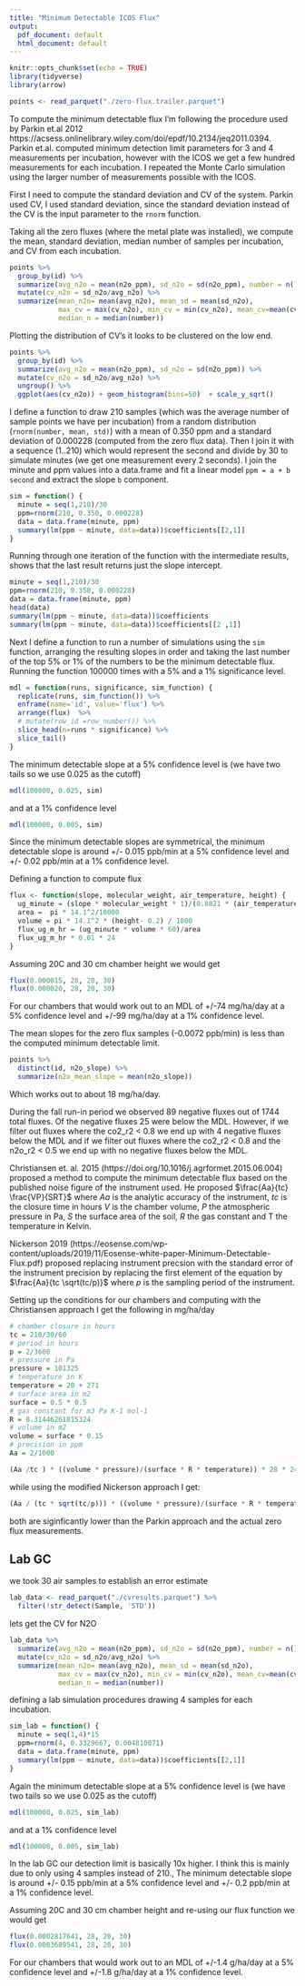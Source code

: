```yaml
---
title: "Minimum Detectable ICOS Flux"
output:
  pdf_document: default
  html_document: default
---
```


```r
knitr::opts_chunk$set(echo = TRUE)
library(tidyverse)
library(arrow)

points <- read_parquet("./zero-flux.trailer.parquet")
```

To compute the minimum detectable flux I'm following the procedure used by Parkin et.al 2012 https://acsess.onlinelibrary.wiley.com/doi/epdf/10.2134/jeq2011.0394. Parkin et.al. computed minimum detection limit parameters for 3 and 4 measurements per incubation, however with the ICOS we get a few hundred measurements for each incubation. I repeated the Monte Carlo simulation using the larger number of measurements possible with the ICOS.

First I need to compute the standard deviation and CV of the system. Parkin used CV, I used standard deviation, since the standard deviation instead of the CV is the input parameter to the `rnorm` function.

Taking all the zero fluxes (where the metal plate was installed), we compute the mean, standard deviation, median number of samples per incubation, and CV from each incubation.

```r
points %>%
  group_by(id) %>%
  summarize(avg_n2o = mean(n2o_ppm), sd_n2o = sd(n2o_ppm), number = n()) %>%
  mutate(cv_n2o = sd_n2o/avg_n2o) %>%
  summarize(mean_n2o= mean(avg_n2o), mean_sd = mean(sd_n2o), 
            max_cv = max(cv_n2o), min_cv = min(cv_n2o), mean_cv=mean(cv_n2o), 
            median_n = median(number))
```

Plotting the distribution of CV's it looks to be clustered on the low end.

```r
points %>%
  group_by(id) %>%
  summarize(avg_n2o = mean(n2o_ppm), sd_n2o = sd(n2o_ppm)) %>%
  mutate(cv_n2o = sd_n2o/avg_n2o) %>%
  ungroup() %>%
  ggplot(aes(cv_n2o)) + geom_histogram(bins=50)  + scale_y_sqrt()
```



I define a function to draw 210 samples (which was the average number of sample points we have per incubation) from a random distribution (`rnorm(number, mean, std)`) with a mean of 0.350 ppm and a standard deviation of 0.000228  (computed from the zero flux data). Then I join it with a sequence (1..210) which would represent the second and divide by 30 to simulate minutes (we get one measurement every 2 seconds). I join the minute and ppm values into a data.frame and fit a linear model `ppm = a + b second` and extract the slope `b` component.

```r
sim = function() {
  minute = seq(1,210)/30
  ppm=rnorm(210, 0.350, 0.000228)
  data = data.frame(minute, ppm)
  summary(lm(ppm ~ minute, data=data))$coefficients[[2,1]]
}
```

Running through one iteration of the function with the intermediate results, shows that the last result returns just the slope intercept.
```r
minute = seq(1,210)/30
ppm=rnorm(210, 0.350, 0.000228)
data = data.frame(minute, ppm)
head(data)
summary(lm(ppm ~ minute, data=data))$coefficients
summary(lm(ppm ~ minute, data=data))$coefficients[[2 ,1]]
```

Next I define a function to run a number of simulations using the `sim` function, arranging the resulting slopes in order and taking the last number of the top 5% or 1% of the numbers to be the minimum detectable flux. Running the function 100000 times with a 5% and a 1% significance level. 

```r
mdl = function(runs, significance, sim_function) {
  replicate(runs, sim_function()) %>%
  enframe(name='id', value='flux') %>%
  arrange(flux)  %>%
  # mutate(row_id =row_number()) %>%
  slice_head(n=runs * significance) %>%
  slice_tail()
}
```
The minimum detectable slope at a 5% confidence level is (we have two tails so we use 0.025 as the cutoff)
```r
mdl(100000, 0.025, sim)
```
and at a 1% confidence level
```r
mdl(100000, 0.005, sim)
```
Since the minimum detectable slopes are symmetrical, the minimum detectable slope is around +/- 0.015 
ppb/min at a 5% confidence level and +/- 0.02 ppb/min at a 1% confidence level. 

Defining a function to compute flux
```r
flux <- function(slope, molecular_weight, air_temperature, height) {
  ug_minute = (slope * molecular_weight * 1)/(0.0821 * (air_temperature + 274.15))
  area =  pi * 14.1^2/10000
  volume = pi * 14.1^2 * (height- 0.2) / 1000
  flux_ug_m_hr = (ug_minute * volume * 60)/area
  flux_ug_m_hr * 0.01 * 24
}
```

Assuming 20C and 30 cm chamber height we would get
```r
flux(0.000015, 28, 20, 30)
flux(0.000020, 28, 20, 30)
```

For our chambers that would work out to an MDL of +/-74 mg/ha/day at a 5% confidence level and +/-99 mg/ha/day at a 1% confidence level.

The mean slopes for the zero flux samples (-0.0072 ppb/min) is less than the computed minimum detectable limit. 
```r
points %>%
  distinct(id, n2o_slope) %>%
  summarize(n2o_mean_slope = mean(n2o_slope))
```
Which works out to about 18 mg/ha/day.

During the fall run-in period we observed 89 negative fluxes out of 1744 total fluxes. Of the negative fluxes  25 were below the MDL. However, if we filter out fluxes where the co2_r2 < 0.8 we end up with 4 negative fluxes below the MDL and if we filter out fluxes where the co2_r2 < 0.8 and the n2o_r2 < 0.5 we end up with no negative fluxes below the MDL.

Christiansen et. al. 2015 (https://doi.org/10.1016/j.agrformet.2015.06.004) proposed a method to compute the minimum detectable flux based on the published noise figure of the instrument used. He proposed $\frac{Aa}{tc}  \frac{VP}{SRT}$ where $Aa$ is the analytic accuracy of the instrument, $tc$ is the closure time in hours $V$ is the chamber volume, $P$ the atmospheric pressure in Pa, $S$ the surface area of the soil, $R$ the gas constant and T the temperature in Kelvin.

Nickerson 2019 (https://eosense.com/wp-content/uploads/2019/11/Eosense-white-paper-Minimum-Detectable-Flux.pdf) proposed replacing instrument precsion with the standard error of the instrument precision by replacing the first element of the equation by  $\frac{Aa}{tc \sqrt(tc/p)}$ where $p$ is the sampling period of the instrument.

Setting up the conditions for our chambers and computing with the Christiansen approach I get the following in mg/ha/day
```r
# chamber closure in hours
tc = 210/30/60
# period in hours
p = 2/3600
# pressure in Pa
pressure = 101325
# temperature in K
temperature = 20 + 271
# surface area in m2
surface = 0.5 * 0.5
# gas constant for m3 Pa K-1 mol-1
R = 8.31446261815324
# volume in m2
volume = surface * 0.15
# precision in ppm
Aa = 2/1000 

(Aa /tc ) * ((volume * pressure)/(surface * R * temperature)) * 28 * 24 / 10000 * 1000
```

while using the modified Nickerson approach I get:
```r
(Aa / (tc * sqrt(tc/p))) * ((volume * pressure)/(surface * R * temperature)) * 28 * 24 / 10000 * 1000
```

both are siginficantly lower than the Parkin approach and the actual zero flux measurements.

## Lab GC

we took 30 air samples to establish an error estimate
```r
lab_data <- read_parquet("./cvresults.parquet") %>%
  filter(!str_detect(Sample, 'STD'))
```

lets get the CV for N2O

```r
lab_data %>%
  summarize(avg_n2o = mean(n2o_ppm), sd_n2o = sd(n2o_ppm), number = n()) %>%
  mutate(cv_n2o = sd_n2o/avg_n2o) %>%
  summarize(mean_n2o= mean(avg_n2o), mean_sd = mean(sd_n2o), 
            max_cv = max(cv_n2o), min_cv = min(cv_n2o), mean_cv=mean(cv_n2o), 
            median_n = median(number))
```

defining a lab simulation procedures drawing 4 samples for each incubation.
```r
sim_lab = function() {
  minute = seq(1,4)*15
  ppm=rnorm(4, 0.3329667, 0.004810071)
  data = data.frame(minute, ppm)
  summary(lm(ppm ~ minute, data=data))$coefficients[[2,1]]
}
```

Again the minimum detectable slope at a 5% confidence level is (we have two tails so we use 0.025 as the cutoff)
```r
mdl(100000, 0.025, sim_lab)
```

and at a 1% confidence level
```r
mdl(100000, 0.005, sim_lab)
```

In the lab GC our detection limit is basically 10x higher. I think this is mainly due to only using 4 samples instead of 210., The minimum detectable slope is around +/- 0.15 ppb/min at a 5% confidence level and +/- 0.2 ppb/min at a 1% confidence level.

Assuming 20C and 30 cm chamber height and re-using our flux function we would get
```r
flux(0.0002817641, 28, 20, 30)
flux(0.0003689541, 28, 20, 30)
```

For our chambers that would work out to an MDL of +/-1.4 g/ha/day at a 5% confidence level and +/-1.8 g/ha/day at a 1% confidence level.
